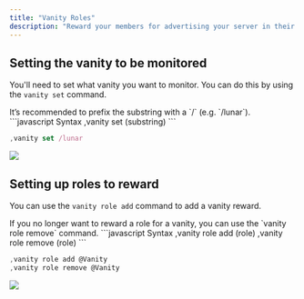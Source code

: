 ```yaml
---
title: "Vanity Roles"
description: "Reward your members for advertising your server in their status."
---
```


## Setting the vanity to be monitored

You'll need to set what vanity you want to monitor. You can do this by using the `vanity set` command.

<Tip>
  It’s recommended to prefix the substring with a `/` (e.g. `/lunar`).
</Tip>

<CodeGroup>
  ```javascript Syntax
  ,vanity set (substring)
  ```

  ```javascript Example
  ,vanity set /lunar
  ```
</CodeGroup>

![](/images/vanitySet.png)

## Setting up roles to reward

You can use the `vanity role add` command to add a vanity reward.

<Info>
  If you no longer want to reward a role for a vanity, you can use the `vanity role remove` command.
</Info>

<CodeGroup>
  ```javascript Syntax
  ,vanity role add (role)
  ,vanity role remove (role)
  ```

  ```javascript Example
  ,vanity role add @Vanity
  ,vanity role remove @Vanity
  ```
</CodeGroup>

![](/images/roleadd.png)